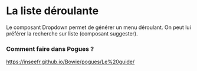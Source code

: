 # La liste déroulante

Le composant Dropdown permet de générer un menu déroulant.
On peut lui préférer la recherche sur liste (composant suggester).

### Comment faire dans Pogues ?

https://inseefr.github.io/Bowie/pogues/Le%20guide/
